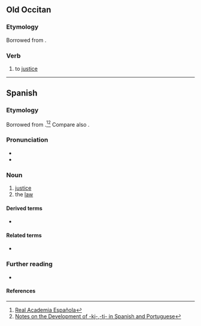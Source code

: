{{also|justícia}}
==Old Occitan==

===Etymology===
Borrowed from {{bor|pro|la|iūstitia||justice}}.

===Verb===
{{pro-noun|f|-}}

# to [[justice]]

----

==Spanish==

===Etymology===
Borrowed from {{bor|es|la|iūstitia||justice}}.<ref>[http://buscon.rae.es/draeI/SrvltConsulta?TIPO_BUS=3&LEMA=jussticia Real Academia Española]</ref><ref>[http://www6.ocn.ne.jp/~wil/kjtj07.12.13.pdf Notes on the Development of -kj-,-tj- in Spanish and Portuguese]</ref> Compare also {{m|es|justeza}}.

===Pronunciation===
* {{es-IPA}}
* {{hyph|jus|ti|cia|lang=es}}

===Noun===
{{es-noun|f}}

# [[justice]]
# the [[law]]

====Derived terms====
* {{l|es|ajusticiar}}

====Related terms====
* {{l|es|justo}}

===Further reading===
* {{R:DRAE}}

====References====
<references/>